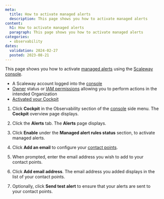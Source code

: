 ```yaml
---
meta:
  title: How to activate managed alerts
  description: This page shows you how to activate managed alerts
content:
  h1: How to activate managed alerts
  paragraph: This page shows you how to activate managed alerts
categories:
  - observability
dates:
  validation: 2024-02-27
  posted: 2023-08-21
---
```


This page shows you how to activate [managed alerts](/observability/cockpit/concepts/#managed-alerts) using the [Scaleway console](https://console.scaleway.com/).

<Macro id="requirements" />

- A Scaleway account logged into the [console](https://console.scaleway.com)
- [Owner](/identity-and-access-management/iam/concepts/#owner) status or [IAM permissions](/identity-and-access-management/iam/concepts/#permission) allowing you to perform actions in the intended Organization
- [Activated your Cockpit](/observability/cockpit/how-to/activate-cockpit/)

1. Click **Cockpit** in the Observability section of the [console](https://console.scaleway.com/) side menu. The **Cockpit** overview page displays.

2. Click the **Alerts** tab. The **Alerts** page displays.

3. Click **Enable** under the **Managed alert rules status** section, to activate managed alerts.

4. Click **Add an email** to configure your [contact points](/observability/cockpit/concepts/#contact-points).

5. When prompted, enter the email address you wish to add to your contact points.

6. Click **Add email address**. The email address you added displays in the list of your contact points.

7. Optionally, click **Send test alert** to ensure that your alerts are sent to your contact points.


